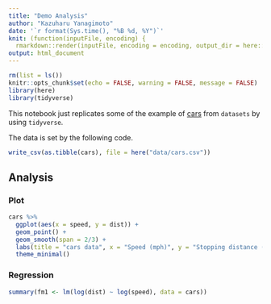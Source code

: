 ```yaml
---
title: "Demo Analysis"
author: "Kazuharu Yanagimoto"
date: '`r format(Sys.time(), "%B %d, %Y")`'
knit: (function(inputFile, encoding) {
  rmarkdown::render(inputFile, encoding = encoding, output_dir = here::here("html")) })
output: html_document
---
```


```r
rm(list = ls())
knitr::opts_chunk$set(echo = FALSE, warning = FALSE, message = FALSE)
library(here)
library(tidyverse)
```

This notebook just replicates some of the example of [cars](https://stat.ethz.ch/R-manual/R-devel/library/datasets/html/cars.html) from `datasets` by using `tidyverse`.

The data is set by the following code.
```r
write_csv(as.tibble(cars), file = here("data/cars.csv"))
```

## Analysis
### Plot
```r
cars %>% 
  ggplot(aes(x = speed, y = dist)) +
  geom_point() +
  geom_smooth(span = 2/3) +
  labs(title = "cars data", x = "Speed (mph)", y = "Stopping distance (ft)") +
  theme_minimal()
```

### Regression
```r
summary(fm1 <- lm(log(dist) ~ log(speed), data = cars))
```

